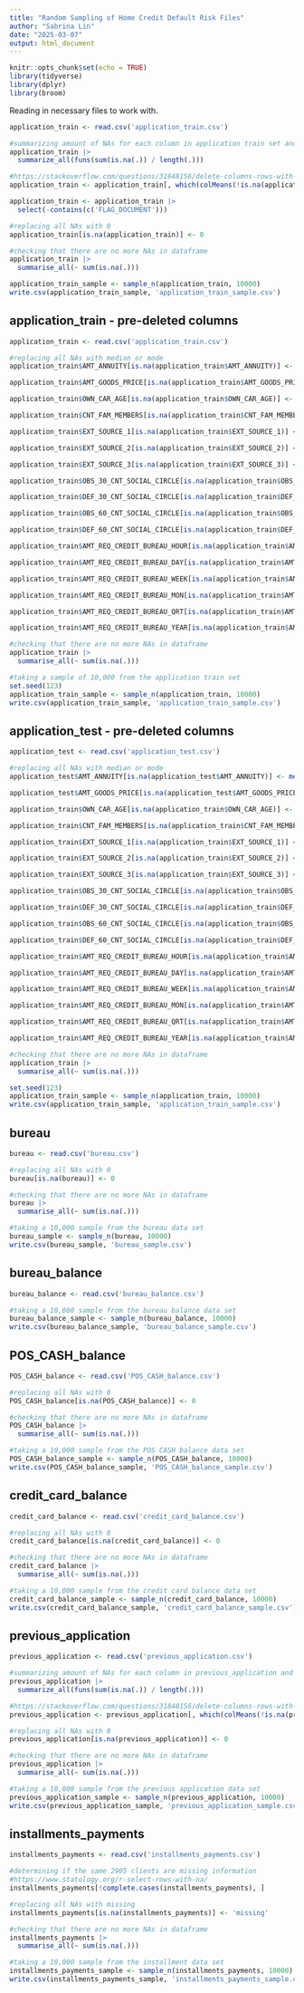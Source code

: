 ---
title: "Random Sampling of Home Credit Default Risk Files"
author: "Sabrina Lin"
date: "2025-03-07"
output: html_document
---

```{r setup, include=FALSE}
knitr::opts_chunk$set(echo = TRUE)
library(tidyverse)
library(dplyr)
library(broom)
```

Reading in necessary files to work with. 
```{r}
application_train <- read.csv('application_train.csv')
```
```{r}
#summarizing amount of NAs for each column in application train set and deleting columns with more than 70% NAs
application_train |>
  summarize_all(funs(sum(is.na(.)) / length(.)))

#https://stackoverflow.com/questions/31848156/delete-columns-rows-with-more-than-x-missing
application_train <- application_train[, which(colMeans(!is.na(application_train)) > 0.7)]

application_train <- application_train |>
  select(-contains(c('FLAG_DOCUMENT')))

#replacing all NAs with 0
application_train[is.na(application_train)] <- 0

#checking that there are no more NAs in dataframe
application_train |>
  summarise_all(~ sum(is.na(.)))

```
```{r}
application_train_sample <- sample_n(application_train, 10000)
write.csv(application_train_sample, 'application_train_sample.csv')
```

## application_train - pre-deleted columns 
```{r}
application_train <- read.csv('application_train.csv')
```
```{r}
#replacing all NAs with median or mode
application_train$AMT_ANNUITY[is.na(application_train$AMT_ANNUITY)] <- median(application_train$AMT_ANNUITY, na.rm=TRUE)

application_train$AMT_GOODS_PRICE[is.na(application_train$AMT_GOODS_PRICE)] <- median(application_train$AMT_GOODS_PRICE, na.rm=TRUE)

application_train$OWN_CAR_AGE[is.na(application_train$OWN_CAR_AGE)] <- median(application_train$OWN_CAR_AGE, na.rm=TRUE)

application_train$CNT_FAM_MEMBERS[is.na(application_train$CNT_FAM_MEMBERS)] <- median(application_train$CNT_FAM_MEMBERS, na.rm=TRUE)

application_train$EXT_SOURCE_1[is.na(application_train$EXT_SOURCE_1)] <- median(application_train$EXT_SOURCE_1, na.rm=TRUE)

application_train$EXT_SOURCE_2[is.na(application_train$EXT_SOURCE_2)] <- median(application_train$EXT_SOURCE_2, na.rm=TRUE)

application_train$EXT_SOURCE_3[is.na(application_train$EXT_SOURCE_3)] <- median(application_train$EXT_SOURCE_3, na.rm=TRUE)

application_train$OBS_30_CNT_SOCIAL_CIRCLE[is.na(application_train$OBS_30_CNT_SOCIAL_CIRCLE)] <- median(application_train$OBS_30_CNT_SOCIAL_CIRCLE, na.rm=TRUE)

application_train$DEF_30_CNT_SOCIAL_CIRCLE[is.na(application_train$DEF_30_CNT_SOCIAL_CIRCLE)] <- median(application_train$DEF_30_CNT_SOCIAL_CIRCLE, na.rm=TRUE)

application_train$OBS_60_CNT_SOCIAL_CIRCLE[is.na(application_train$OBS_60_CNT_SOCIAL_CIRCLE)] <- median(application_train$OBS_60_CNT_SOCIAL_CIRCLE, na.rm=TRUE)

application_train$DEF_60_CNT_SOCIAL_CIRCLE[is.na(application_train$DEF_60_CNT_SOCIAL_CIRCLE)] <- median(application_train$DEF_60_CNT_SOCIAL_CIRCLE, na.rm=TRUE)

application_train$AMT_REQ_CREDIT_BUREAU_HOUR[is.na(application_train$AMT_REQ_CREDIT_BUREAU_HOUR)] <- median(application_train$AMT_REQ_CREDIT_BUREAU_HOUR, na.rm=TRUE)

application_train$AMT_REQ_CREDIT_BUREAU_DAY[is.na(application_train$AMT_REQ_CREDIT_BUREAU_DAY)] <- median(application_train$AMT_REQ_CREDIT_BUREAU_DAY, na.rm=TRUE)

application_train$AMT_REQ_CREDIT_BUREAU_WEEK[is.na(application_train$AMT_REQ_CREDIT_BUREAU_WEEK)] <- median(application_train$AMT_REQ_CREDIT_BUREAU_WEEK, na.rm=TRUE)

application_train$AMT_REQ_CREDIT_BUREAU_MON[is.na(application_train$AMT_REQ_CREDIT_BUREAU_MON)] <- median(application_train$AMT_REQ_CREDIT_BUREAU_MON, na.rm=TRUE)

application_train$AMT_REQ_CREDIT_BUREAU_QRT[is.na(application_train$AMT_REQ_CREDIT_BUREAU_QRT)] <- median(application_train$AMT_REQ_CREDIT_BUREAU_QRT, na.rm=TRUE)

application_train$AMT_REQ_CREDIT_BUREAU_YEAR[is.na(application_train$AMT_REQ_CREDIT_BUREAU_YEAR)] <- median(application_train$AMT_REQ_CREDIT_BUREAU_YEAR, na.rm=TRUE)

#checking that there are no more NAs in dataframe
application_train |>
  summarise_all(~ sum(is.na(.)))

```
```{r}
#taking a sample of 10,000 from the application train set
set.seed(123) 
application_train_sample <- sample_n(application_train, 10000)
write.csv(application_train_sample, 'application_train_sample.csv')
```

## application_test - pre-deleted columns 
```{r}
application_test <- read.csv('application_test.csv')
```
```{r}
#replacing all NAs with median or mode
application_test$AMT_ANNUITY[is.na(application_test$AMT_ANNUITY)] <- median(application_test$AMT_ANNUITY, na.rm=TRUE)

application_test$AMT_GOODS_PRICE[is.na(application_test$AMT_GOODS_PRICE)] <- median(application_test$AMT_GOODS_PRICE, na.rm=TRUE)

application_train$OWN_CAR_AGE[is.na(application_train$OWN_CAR_AGE)] <- median(application_train$OWN_CAR_AGE, na.rm=TRUE)

application_train$CNT_FAM_MEMBERS[is.na(application_train$CNT_FAM_MEMBERS)] <- median(application_train$CNT_FAM_MEMBERS, na.rm=TRUE)

application_train$EXT_SOURCE_1[is.na(application_train$EXT_SOURCE_1)] <- median(application_train$EXT_SOURCE_1, na.rm=TRUE)

application_train$EXT_SOURCE_2[is.na(application_train$EXT_SOURCE_2)] <- median(application_train$EXT_SOURCE_2, na.rm=TRUE)

application_train$EXT_SOURCE_3[is.na(application_train$EXT_SOURCE_3)] <- median(application_train$EXT_SOURCE_3, na.rm=TRUE)

application_train$OBS_30_CNT_SOCIAL_CIRCLE[is.na(application_train$OBS_30_CNT_SOCIAL_CIRCLE)] <- median(application_train$OBS_30_CNT_SOCIAL_CIRCLE, na.rm=TRUE)

application_train$DEF_30_CNT_SOCIAL_CIRCLE[is.na(application_train$DEF_30_CNT_SOCIAL_CIRCLE)] <- median(application_train$DEF_30_CNT_SOCIAL_CIRCLE, na.rm=TRUE)

application_train$OBS_60_CNT_SOCIAL_CIRCLE[is.na(application_train$OBS_60_CNT_SOCIAL_CIRCLE)] <- median(application_train$OBS_60_CNT_SOCIAL_CIRCLE, na.rm=TRUE)

application_train$DEF_60_CNT_SOCIAL_CIRCLE[is.na(application_train$DEF_60_CNT_SOCIAL_CIRCLE)] <- median(application_train$DEF_60_CNT_SOCIAL_CIRCLE, na.rm=TRUE)

application_train$AMT_REQ_CREDIT_BUREAU_HOUR[is.na(application_train$AMT_REQ_CREDIT_BUREAU_HOUR)] <- median(application_train$AMT_REQ_CREDIT_BUREAU_HOUR, na.rm=TRUE)

application_train$AMT_REQ_CREDIT_BUREAU_DAY[is.na(application_train$AMT_REQ_CREDIT_BUREAU_DAY)] <- median(application_train$AMT_REQ_CREDIT_BUREAU_DAY, na.rm=TRUE)

application_train$AMT_REQ_CREDIT_BUREAU_WEEK[is.na(application_train$AMT_REQ_CREDIT_BUREAU_WEEK)] <- median(application_train$AMT_REQ_CREDIT_BUREAU_WEEK, na.rm=TRUE)

application_train$AMT_REQ_CREDIT_BUREAU_MON[is.na(application_train$AMT_REQ_CREDIT_BUREAU_MON)] <- median(application_train$AMT_REQ_CREDIT_BUREAU_MON, na.rm=TRUE)

application_train$AMT_REQ_CREDIT_BUREAU_QRT[is.na(application_train$AMT_REQ_CREDIT_BUREAU_QRT)] <- median(application_train$AMT_REQ_CREDIT_BUREAU_QRT, na.rm=TRUE)

application_train$AMT_REQ_CREDIT_BUREAU_YEAR[is.na(application_train$AMT_REQ_CREDIT_BUREAU_YEAR)] <- median(application_train$AMT_REQ_CREDIT_BUREAU_YEAR, na.rm=TRUE)

#checking that there are no more NAs in dataframe
application_train |>
  summarise_all(~ sum(is.na(.)))

```
```{r}
set.seed(123) 
application_train_sample <- sample_n(application_train, 10000)
write.csv(application_train_sample, 'application_train_sample.csv')
```

## bureau
```{r}
bureau <- read.csv('bureau.csv')
```
```{r}
#replacing all NAs with 0
bureau[is.na(bureau)] <- 0

#checking that there are no more NAs in dataframe
bureau |>
  summarise_all(~ sum(is.na(.)))
```
```{r}
#taking a 10,000 sample from the bureau data set
bureau_sample <- sample_n(bureau, 10000)
write.csv(bureau_sample, 'bureau_sample.csv')
```

## bureau_balance
```{r}
bureau_balance <- read.csv('bureau_balance.csv')
```
```{r}
#taking a 10,000 sample from the bureau balance data set
bureau_balance_sample <- sample_n(bureau_balance, 10000)
write.csv(bureau_balance_sample, 'bureau_balance_sample.csv')
```

## POS_CASH_balance
```{r}
POS_CASH_balance <- read.csv('POS_CASH_balance.csv')
```
```{r}
#replacing all NAs with 0
POS_CASH_balance[is.na(POS_CASH_balance)] <- 0

#checking that there are no more NAs in dataframe
POS_CASH_balance |>
  summarise_all(~ sum(is.na(.)))
```
```{r}
#taking a 10,000 sample from the POS CASH balance data set
POS_CASH_balance_sample <- sample_n(POS_CASH_balance, 10000)
write.csv(POS_CASH_balance_sample, 'POS_CASH_balance_sample.csv')
```

## credit_card_balance
```{r}
credit_card_balance <- read.csv('credit_card_balance.csv')
```
```{r}
#replacing all NAs with 0
credit_card_balance[is.na(credit_card_balance)] <- 0

#checking that there are no more NAs in dataframe
credit_card_balance |>
  summarise_all(~ sum(is.na(.)))
```
```{r}
#taking a 10,000 sample from the credit card balance data set
credit_card_balance_sample <- sample_n(credit_card_balance, 10000)
write.csv(credit_card_balance_sample, 'credit_card_balance_sample.csv')
```

## previous_application
```{r}
previous_application <- read.csv('previous_application.csv')
```
```{r}
#summarizing amount of NAs for each column in previous_application and deleting columns with more than 70% NAs
previous_application |>
  summarize_all(funs(sum(is.na(.)) / length(.)))

#https://stackoverflow.com/questions/31848156/delete-columns-rows-with-more-than-x-missing
previous_application <- previous_application[, which(colMeans(!is.na(previous_application)) > 0.7)]

#replacing all NAs with 0
previous_application[is.na(previous_application)] <- 0

#checking that there are no more NAs in dataframe
previous_application |>
  summarise_all(~ sum(is.na(.)))
```
```{r}
#taking a 10,000 sample from the previous application data set
previous_application_sample <- sample_n(previous_application, 10000)
write.csv(previous_application_sample, 'previous_application_sample.csv')
```

## installments_payments
```{r}
installments_payments <- read.csv('installments_payments.csv')
```
```{r}
#determining if the same 2905 clients are missing information
#https://www.statology.org/r-select-rows-with-na/
installments_payments[!complete.cases(installments_payments), ]

#replacing all NAs with missing
installments_payments[is.na(installments_payments)] <- 'missing'

#checking that there are no more NAs in dataframe
installments_payments |>
  summarise_all(~ sum(is.na(.)))
```
```{r}
#taking a 10,000 sample from the installment data set
installments_payments_sample <- sample_n(installments_payments, 10000)
write.csv(installments_payments_sample, 'installments_payments_sample.csv')
```
